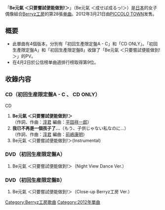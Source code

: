 {{unreferenced|time=2011-07-31T09:53:59+00:00}}
{{Infobox Single
| Name           = Be元氣 ＜只要嘗試便能做到!＞
<!-- 因文件已删，故注解：| Cover          = Be Genki Naseba Naru.jpg -->
| Artist         = [[Berryz工房|Berryz工房]]
| Album          = [[Berryz公寓9階|Berryz公寓9階]]
| A-side         = Be元氣 ＜只要嘗試便能做到!＞
| B-side         = 我已不再是一個孩子了...
| Released       = 2012年3月21日
| Format         = [[单曲|单曲]]
| Recorded       = 2011年<br/>{{JPN}}
| Genre          = [[J-POP|J-POP]]
| Lenght         =
| Label          = [[PICCOLO_TOWN|PICCOLO TOWN]]
| Writer         = [[淳君|淳君]]
| Producer       = [[淳君|淳君]]
| Certification  = 
| Chart position = * 週間最高排名第9位<small>（[[Oricon公信榜|Oricon]]）</small> 
| Last single    = [[不醜陋的哲學|不醜陋的哲學]]<br/>（2011年）
| This single    = '''Be元氣 ＜只要嘗試便能做到!＞'''<br/>（2012年）
| Next single    = [[超HAPPY_SONG|超HAPPY SONG]]<br/>（2012年）
}}

「'''Be元氣 ＜只要嘗試便能做到!＞'''」（Be元氣 ＜成せば成るっ!＞）是[[日本|日本]]的女子偶像組合[[Berryz工房|Berryz工房]]的第28張[[单曲|单曲]]。2012年3月21日由[[PICCOLO_TOWN|PICCOLO TOWN]]发售。

== 概要 ==
* 此單曲有4個版本，分別有「初回生產限定盤A - C」和「CD ONLY」。「初回生產限定盤A」和「初回生產限定盤B」收錄了「Be元氣 ＜只要嘗試便能做到!＞」的PV。
* 在4月2日於公信榜单曲週排行榜取得第9位。

== 收錄内容 ==
===CD（初回生産限定盤A - C 、 CD ONLY）===
;CD
# '''Be元氣 ＜只要嘗試便能做到!＞'''<br/>（作詞、作曲：[[淳君|淳君]] 編曲：[[平田祥一郎|平田祥一郎]]）
# '''我已不再是一個孩子了...'''（もう、子供じゃない私なのに…）<br/>（作詞、作曲：[[淳君|淳君]]  編曲：[[前嶋康明|前嶋康明]]）
# Be元氣 ＜只要嘗試便能做到!＞(Instrumental)

===DVD（初回生産限定盤A）===
# Be元氣 ＜只要嘗試便能做到!＞（Night View Dance Ver.）

===DVD（初回生産限定盤B）===
# Be元氣 ＜只要嘗試便能做到!＞（Close-up Berryz工房 Ver.）

{{Berryz工房}}

{{DEFAULTSORT:Be Genki (Naseba Naru!)}}
[[Category:Berryz工房歌曲|Category:Berryz工房歌曲]]
[[Category:2012年單曲|Category:2012年單曲]]